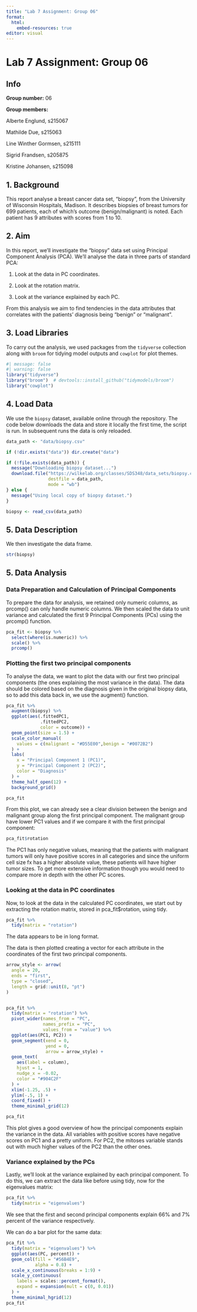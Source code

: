 ```yaml
---
title: "Lab 7 Assignment: Group 06"
format:
  html:
    embed-resources: true
editor: visual
---
```


# Lab 7 Assignment: Group 06

## **Info**

**Group number:** 06

**Group members:**

Alberte Englund, s215067

Mathilde Due, s215063

Line Winther Gormsen, s215111

Sigrid Frandsen, s205875

Kristine Johansen, s215098

## 1. Background

This report analyse a breast cancer data set, "biopsy", from the University of Wisconsin Hospitals, Madison. It describes biopsies of breast tumors for 699 patients, each of which's outcome (benign/malignant) is noted. Each patient has 9 attributes with scores from 1 to 10.

## 2. Aim

In this report, we'll investigate the "biopsy" data set using Principal Component Analysis (PCA). We'll analyse the data in three parts of standard PCA:

1.  Look at the data in PC coordinates.

2.  Look at the rotation matrix.

3.  Look at the variance explained by each PC.

From this analysis we aim to find tendencies in the data attributes that correlates with the patients' diagnosis being "benign" or "malignant".

## 3. **Load Libraries**

To carry out the analysis, we used packages from the `tidyverse` collection along with `broom` for tidying model outputs and `cowplot` for plot themes.

```r
#| message: false
#| warning: false
library("tidyverse")
library("broom")  # devtools::install_github("tidymodels/broom")
library("cowplot")
```

## 4. **Load Data**

We use the `biopsy` dataset, available online through the repository. The code below downloads the data and store it locally the first time, the script is run. In subsequent runs the data is only reloaded.

```r
data_path <- "data/biopsy.csv"

if (!dir.exists("data")) dir.create("data")

if (!file.exists(data_path)) {
  message("Downloading biopsy dataset...")
  download.file("https://wilkelab.org/classes/SDS348/data_sets/biopsy.csv", 
                destfile = data_path, 
                mode = "wb")
} else {
  message("Using local copy of biopsy dataset.")
}

biopsy <- read_csv(data_path)
```

## 5. Data Description

We then investigate the data frame.

```r
str(biopsy)
```

## 5. **Data Analysis**

### Data Preparation and Calculation of Principal Components

To prepare the data for analysis, we retained only numeric columns, as prcomp() can only handle numeric columns. We then scaled the data to unit variance and calculated the first 9 Principal Components (PCs) using the prcomp() function.

```r
pca_fit <- biopsy %>% 
  select(where(is.numeric)) %>%
  scale() %>%
  prcomp()
```

### Plotting the first two principal components

To analyse the data, we want to plot the data with our first two principal components (the ones explaining the most variance in the data). The data should be colored based on the diagnosis given in the original biopsy data, so to add this data back in, we use the augment() function.

```r

pca_fit %>%
  augment(biopsy) %>%
  ggplot(aes(.fittedPC1,
             .fittedPC2,
             color = outcome)) + 
  geom_point(size = 1.5) +
  scale_color_manual(
    values = c(malignant = "#D55E00",benign = "#0072B2")
  ) +
  labs(
    x = "Principal Component 1 (PC1)",
    y = "Principal Component 2 (PC2)",
    color = "Diagnosis"
  ) +
  theme_half_open(12) +
  background_grid()

pca_fit
```

From this plot, we can already see a clear division between the benign and malignant group along the first principal component. The malignant group have lower PC1 values and if we compare it with the first principal component:

```r
pca_fit$rotation
```

The PC1 has only negative values, meaning that the patients with malignant tumors will only have positive scores in all categories and since the uniform cell size fx has a higher absolute value, these patients will have higher tumor sizes. To get more extensive information though you would need to compare more in depth with the other PC scores.

### Looking at the data in PC coordinates

Now, to look at the data in the calculated PC coordinates, we start out by extracting the rotation matrix, stored in pca_fit\$rotation, using tidy.

```r
pca_fit %>%
  tidy(matrix = "rotation")
```

The data appears to be in long format.

The data is then plotted creating a vector for each attribute in the coordinates of the first two principal components.

```r

arrow_style <- arrow(
  angle = 20,
  ends = "first",
  type = "closed",
  length = grid::unit(8, "pt")
)


pca_fit %>%
  tidy(matrix = "rotation") %>%
  pivot_wider(names_from = "PC",
              names_prefix = "PC",
              values_from = "value") %>%
  ggplot(aes(PC1, PC2)) +
  geom_segment(xend = 0,
               yend = 0,
               arrow = arrow_style) +
  geom_text(
    aes(label = column),
    hjust = 1,
    nudge_x = -0.02, 
    color = "#904C2F"
  ) +
  xlim(-1.25, .5) +
  ylim(-.5, 1) +
  coord_fixed() +
  theme_minimal_grid(12)

pca_fit
```

This plot gives a good overview of how the principal components explain the variance in the data. All variables with positive scores have negative scores on PC1 and a pretty uniform. For PC2, the mitoses variable stands out with much higher values of the PC2 than the other ones.

### Variance explained by the PCs

Lastly, we'll look at the variance explained by each principal component. To do this, we can extract the data like before using tidy, now for the eigenvalues matrix:

```r
pca_fit %>%
  tidy(matrix = "eigenvalues")
```

We see that the first and second principal components explain 66% and 7% percent of the variance respectively.

We can do a bar plot for the same data:

```r
pca_fit %>%
  tidy(matrix = "eigenvalues") %>%
  ggplot(aes(PC, percent)) +
  geom_col(fill = "#56B4E9",
           alpha = 0.8) +
  scale_x_continuous(breaks = 1:9) +
  scale_y_continuous(
    labels = scales::percent_format(),
    expand = expansion(mult = c(0, 0.01))
  ) +
  theme_minimal_hgrid(12)
pca_fit
```
